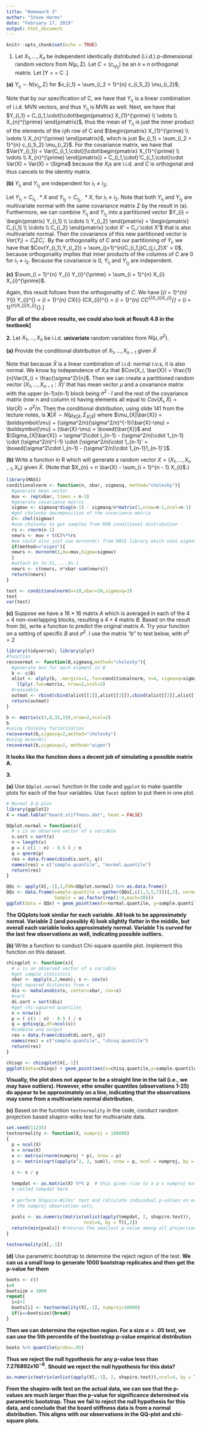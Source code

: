 ---
title: "Homework 3"
author: "Steve Harms"
date: "February 17, 2019"
output: html_document
---

```{r setup, include=FALSE}
knitr::opts_chunk$set(echo = TRUE)
```

1. Let $X_{1}, \ldots, X_{n}$ be independent identically distributed (i.i.d.) $p$-dimensional random vectors from $N(\mu, \Sigma)$. 
Let $C = (c_{i_1i_2})$ be an $n \times n$ orthogonal matrix. 
Let 
\[Y = \begin{pmatrix} Y_{1}^{\prime} \\ \vdots \\ Y_{n}^{\prime} \end{pmatrix} = C \begin{pmatrix} X_{1}^{\prime} \\ \vdots \\ X_{n}^{\prime} \end{pmatrix}.\]


  **(a)** $Y_{i_1} \sim N(v_{i_1}, \Sigma)$ for $v_{i_1} = \sum_{i_2 = 1}^{n} c_{i_1i_2} \mu_{i_2}$;
    
  Note that by our specification of C, we have that $Y_{i_1}$ is a linear combination of i.i.d. MVN vectors, and thus $Y_{i_1}$ is MVN as well. Next, we have that $Y_{i_1} = C_{i_1,\cdot}\cdot\begin{pmatrix} X_{1}^{\prime} \\ \vdots \\ X_{n}^{\prime} \end{pmatrix}$, thus the mean of $Y_{i_1}$ is just the inner product of the elements of the $i_1$th row of C and $\begin{pmatrix} X_{1}^{\prime} \\ \vdots \\ X_{n}^{\prime} \end{pmatrix}$, which is just $v_{i_1} = \sum_{i_2 = 1}^{n} c_{i_1i_2} \mu_{i_2}$. For the covariance matrix, we have that $Var(Y_{i_1}) = Var(C_{i_1,\cdot}]\cdot\begin{pmatrix} X_{1}^{\prime} \\ \vdots \\ X_{n}^{\prime} \end{pmatrix}) = C_{i_1,\cdot}'C_{i_1,\cdot}\cdot Var(X) = Var(X) = \Sigma$ because the $X_i$s are i.i.d. and $C$ is orthogonal and thus cancels to the identity matrix.
    \newline
    
  **(b)** $Y_{i_1}$ and $Y_{i_2}$ are independent for $i_1 \neq i_2$;
    
  Let $Y_{i_1} = C_{i_1,\cdot}*X$ and $Y_{i_2}= C_{i_2,\cdot}*X$, for $i_1 \neq i_2$. Note that both $Y_{i_1}$ and $Y_{i_2}$ are multivariate normal with the same covariance matrix $\Sigma$ by the result in (a). Furthermore, we can combine $Y_{i_1}$ and $Y_{i_2}$ into a partitioned vector $Y_{i} = \begin{pmatrix} Y_{i_1} \\ \cdots \\ Y_{i_2} \end{pmatrix} = \begin{pmatrix} C_{i_1} \\ \cdots \\ C_{i_2} \end{pmatrix} \cdot X' = C_i \cdot X'$ that is also multivariate normal. Then the covariance of this new partitioned vector is $Var(Y_i) = C_i \Sigma C_i'$. By the orthogonality of $C$ and our partitioning of $Y_i$, we have that $Cov(Y_{i_1},Y_{i_2}) = \sum_{j=1}^{n}C_{i_1,j}C_{j,i_2}X' = 0$, because orthogonality implies that inner products of the columns of $C$ are 0 for $i_1 \neq i_2$. Because the covariance is $0$, $Y_{i_1}$ and $Y_{i_2}$ are independent.
    
    
  **(c)** $\sum_{i = 1}^{n} Y_{i} Y_{i}^{\prime} = \sum_{i = 1}^{n} X_{i} X_{i}^{\prime}$.
    
  Again, this result follows from the orthogonality of $C$. We have
  \[\sum_{i = 1}^{n} Y_{i} Y_{i}^{\prime} = \sum_{i = 1}^{n} C\cdot X_{i} (C\cdot X_{i})^{\prime} = \sum_{i = 1}^{n} CC^{\prime}\cdot X_{i}\cdot X_{i}^{\prime} = \sum_{i = 1}^{n}X_{i}\cdot X_{i}^{\prime}.\]

**[For all of the above results, we could also look at Result 4.8 in the textbook]**

**2.** Let $X_{1}, \ldots, X_{n}$ be i.i.d. **univariate** random variables from $N(\mu, \sigma^{2})$.

   **(a)** Provide the conditional distribution of $X_{1}, \ldots, X_{n - 1}$ given $\bar{X}$
    
  Note that because $\bar{X}$ is a linear combination of i.i.d. normal r.v.s, it is also normal. We know by independence of $X_i$s that $Cov(X_i, \bar{X}) = \frac{1}{n}Var(X_i) = \frac{\sigma^2}{n}$. Then we can create a partitioned random vector $(X_{1}, \ldots, X_{n - 1} \vdots \bar{X})'$ that has mean vector $\mu$ and a covariance matrix with the upper (n-1)x(n-1) block being $\sigma^2 \cdot I$ and the rest of the covariance matrix (row n and column n) having elements all equal to $Cov(X_i,\bar{X}) = Var(\bar{X}) = \sigma^2/n$. Then the conditional distribution, using slide 141 from the lecture notes, is $\boldsymbol{X}|\bar{X} \sim N(\mu_{X|\bar{X}},\Sigma_{X|\bar{X}})$ where
  $\mu_{X|\bar{X}} = \boldsymbol{\mu} + (\sigma^2/n)(\sigma^2/n)^{-1}(\bar{X}-\mu) = \boldsymbol{\mu} + (\bar{X}-\mu) = \boxed{\bar{X}}$ and $\Sigma_{X|\bar{X}} = \sigma^2\cdot I_{n-1} - (\sigma^2/n)\cdot 1_{n-1} \cdot (\sigma^2/n)^{-1} \cdot (\sigma^2/n)\cdot 1_{n-1}' = \boxed{\sigma^2\cdot I_{n-1} - (\sigma^2/n)\cdot 1_{n-1}1_{n-1}'}$.
    
  **(b)** Write a function in R which will generate a random vector $X = (X_{1}, \ldots, X_{n - 1}, X_{n})$ given $\bar{X}$. (Note that $X_{n} = n \bar{X} - \sum_{i = 1}^{n - 1} X_{i}$.)
    
```{r}
library(MASS)
conditionalnorm <- function(n, xbar, sigmasq, method="cholesky"){
  #generate mean vector
  muv <- rep(xbar, times = n-1)
  #generate covariance matrix
  sigmav <- sigmasq*diag(n-1) - sigmasq/n*matrix(1,nrow=n-1,ncol=n-1)
  #get cholesky decomposition of the covariance matrix
  C<- chol(sigmav)
  #use cholesky to get samples from MVN conditional distribution
  rs <- rnorm(n-1)
  newrs <- muv + t(C)%*%rs
  #we could also just use mvrnorm() from MASS library which uses eigendecomposition
  if(method=="eigen"){
  newrs <- mvrnorm(1,mu=muv,Sigma=sigmav)
  }
  #attach Xn to X1,...,Xn-1
  newrs <- c(newrs, n*xbar-sum(newrs))
  return(newrs)
}

test <- conditionalnorm(n=10,xbar=10,sigmasq=3)
test
var(test)
```
    
    
**(c)** Suppose we have a $16 \times 16$ matrix $A$ which is averaged in each of the $4 \times 4$ non-overlapping blocks, resulting a $4 \times 4$ matrix $B$. Based on the result from (b), write a function to predict the original matrix $A$. Try your function on a setting of specific $B$ and $\sigma^{2}$.
    I use the matrix "b" to test below, with $\sigma^2 = 2$
```{r, warning=F, message=F}
library(tidyverse); library(plyr)
#function
recovermat <- function(B,sigmasq,method="cholesky"){
  #generate mvn for each element in B
  b <- c(B)
  alist <- alply(b, .margins=1,.fun=conditionalnorm, n=4, sigmasq=sigmasq, method=method) %>% 
    llply(.fun=matrix, nrow=2,ncol=2)
  #reassmble
  outmat <- rbind(cbind(alist[[1]],alist[[3]]),cbind(alist[[2]],alist[[4]]))
  return(outmat)
}

b <- matrix(c(3,8,35,19),nrow=2,ncol=2)
b
#using cholesky factorization
recovermat(b,sigmasq=2,method="cholesky")
#using mvnorm()
recovermat(b,sigmasq=2, method="eigen")
```

**It looks like the function does a decent job of simulating a possible matrix A.**
    
    
    
**3.**

  **(a)** Use `QQplot.normal` function in the code and `ggplot` to make quantile plots for each of the four variables. Use `facet` option to put them in one plot.

```{r}
# Normal Q-Q plot
library(ggplot2)
X = read.table("board.stiffness.dat", head = FALSE)

QQplot.normal = function(x){
  # x is an observed vector of a variable
  x.sort = sort(x)
  n = length(x)
  p = ( c(1 : n) - 0.5 ) / n
  q = qnorm(p)
  res = data.frame(cbind(x.sort, q))
  names(res) = c("sample.quantile", "normal.quantile")
  return(res)
}

QQs <- apply(X[,-1],2,FUN=QQplot.normal) %>% as.data.frame()
QQs <- data.frame(sample.quantile = gather(QQs[,c(1,3,5,7)])[,2], normal.quantile=gather(QQs[,c(2,4,6,8)])[,2],
                  Sample = as.factor(rep(1:4,each=30)))
ggplot(data = QQs) + geom_point(aes(x=normal.quantile, y=sample.quantile)) + facet_wrap(.~Sample)
```

**The QQplots look similar for each variable. All look to be approximately normal. Variable 2 (and possibly 4) look slightly flatter in the middle, but overall each variable looks approximately normal. Variable 1 is curved for the last few observations as well, indicating possible outliers.**

  **(b)** Write a function to conduct Chi-square quantile plot. Implement this function on this dataset.
    
```{r}
chisqplot <- function(x){
  # x is an observed vector of a variable
  #get sample statistics
  xbar <- apply(x,2,mean); s <- cov(x)
  #get squared distances from x
  dis <- mahalanobis(x, center=xbar, cov=s)
  #sort
  di.sort = sort(dis)
  #get chi-squared quantiles
  n = nrow(x)
  p = ( c(1 : n) - 0.5 ) / n
  q = qchisq(p,df=ncol(x))
  #combine and output
  res = data.frame(cbind(di.sort, q))
  names(res) = c("sample.quantile", "chisq.quantile")
  return(res)
}

chisqs <- chisqplot(X[,-1])
ggplot(data=chisqs) + geom_point(aes(x=chisq.quantile,y=sample.quantile)) + ggtitle("Chi-Squared Plot for Board Stiffness Data (p=4)")
```
    
  **Visually, the plot does not appear to be a straight line in the tail (i.e., we may have outliers). However, ethe smaller quantiles (observations 1-25) do appear to be approximately on a line, indicating that the observations may come from a multivariate normal distribution.**
  
  **(c)** Based on the fucntion `testnormality` in the code, conduct random projection based shapiro-wilks test for multivariate data.
    
```{r}
set.seed(11235)
testnormality <- function(X, numproj = 100000)
{
  p = ncol(X)
  n = nrow(X)
  x <- matrix(rnorm(numproj * p), nrow = p)
  y <- matrix(sqrt(apply(x^2, 2, sum)), nrow = p, ncol = numproj, by = T)
  
  z <- x / y
  
  tempdat <- as.matrix(X) %*% z  # this gives rise to a p x numproj matrix
  # called tempdat here
  
  # perform Shapiro-Wilks' test and calculate individual p-values on each of
  # the numproj observation sets.
  
  pvals <- as.numeric(matrix(unlist(apply(tempdat, 2, shapiro.test)),
                             ncol=4, by = T)[,2])
  return(min(pvals)) #returns the smallest p-value among all projections
}

testnormality(X[,-1])
```
    
  
  **(d)** Use parametric bootstrap to determine the reject region of the test.
    **We can us a small loop to generate 1000 bootstrap replicates and then get the p-value for them**
```{r}
boots <- c()
i=0
bootsize = 1000
repeat{
  i=i+1
  boots[i] <- testnormality(X[,-1], numproj=10000)
  if(i==bootsize){break}
}
```

**Then we can determine the rejection region. For a size $\alpha=.05$ test, we can use the 5th percentile of the bootstrap p-value empirical distribution**
```{r}
boots %>% quantile(probs=.05)
```

**Thus we reject the null hypothesis for any p-value less than $7.276892 x 10^{-6}$.**
**Should we reject the null hypothesis for this data?**

```{r}
as.numeric(matrix(unlist(apply(X[,-1], 2, shapiro.test)),ncol=4, by = T)[,2])
```

**From the shapiro-wilk test on the actual data, we can see that the p-values are much larger than the p-value for significance determined via parametric bootstrap. Thus we fail to reject the null hypothesis for this data, and conclude that the board stiffness data is from a normal distribution. This aligns with our observations in the QQ-plot and chi-square plots.**